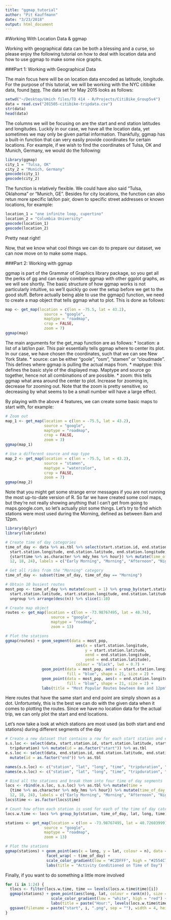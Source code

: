 ```yaml
---
title: "ggmap_tutorial"
author: "Pit Kauffmann"
date: "3/23/2018"
output: html_document
---
```


#Working With Location Data & ggmap

Working with geographical data can be both a blessing and a curse, so please enjoy the following tutorial on how to deal with location data and how to use ggmap to make some nice graphs. 

###Part 1: Working with Geographical Data

The main focus here will be on location data encoded as latitude, longitude. For the purpose of this tutorial, we will be working with the NYC citibike data, found [here](https://s3.amazonaws.com/tripdata/index.html). The data set for May 2015 looks as follows:

```r
setwd("~/Desktop/Umich files/TO 414 - R/Projects/CitiBike_Group5v4")
data = read.csv("201505-citibike-tripdata.csv")
str(data)
head(data)
```

The columns we will be focusing on are the start and end station latitudes and longitudes. Luckily in our case, we have all the location data, yet sometimes we may only be given partial information. Thankfully, ggmap has a built-in function that can very easily provide coordinates for certain locations. For example, if we wish to find the coordinates of Tulsa, OK and Munich, Germany, we would do the following:

```r
library(ggmap)
city_1 = "Tulsa, OK"
city_2 = "Munich, Germany"
geocode(city_1)
geocode(city_2)
```

The function is relatively flexible. We could have also said "Tulsa, Oklahoma" or "Munich, GE". Besides for city locations, the function can also retun more specific lat/lon pair, down to specific street addresses or known locations, for example:

```r
location_1 = "one infinite loop, cupertino"
location_2 = "Columbia University"
geocode(location_1)
geocode(location_2)
```

Pretty neat right!

Now, that we know what cool things we can do to prepare our dataset, we can now move on to make some maps.

###Part 2: Working with ggmap

ggmap is part of the Grammar of Graphics library package, so you get all the perks of gg and can easily combine ggmap with other ggplot graphs, as we will see shortly. The basic structure of how ggmap works is not particularly intuitive, so we'll quickly go over the setup before we get to the good stuff. Before actually being able to use the ggmap() function, we need to create a map object that tells ggmap what to plot. This is done as follows:

```r
map <- get_map(location = c(lon = -75.5, lat = 43.2), 
                 source = "google", 
                 maptype = "roadmap", 
                 crop = FALSE,
                 zoom = 7)
ggmap(map)
```

The main arguments for the get_map function are as follows:
* location: a list of a lat/lon pair. This pair essentially tells ggmap where to center its plot. In our case, we have chosen the coordinates, such that we can see New York State.
* source: can be either "goole", "osm", "stamen" or "cloudmade". This defines where ggmap is pulling the actual maps from.
* maptype: this defines the basic style of the displayed map. Maptype and source go together, hence not all combinations of are possible.
* zoom: this tells ggmap what area around the center to plot. Increase for zooming in, decrease for zooming out. Note that the zoom is pretty sensitive, so decreasing by what seems to be a small number will have a large effect.

By playing with the above 4 features, we can create some basic maps to start with, for example:

```r
# Zoom out
map_1 <- get_map(location = c(lon = -75.5, lat = 43.2), 
                 source = "google", 
                 maptype = "roadmap", 
                 crop = FALSE,
                 zoom = 3)
ggmap(map_1)

# Use a different source and map type
map_2 <- get_map(location = c(lon = -75.5, lat = 43.2), 
                 source = "stamen", 
                 maptype = "watercolor", 
                 crop = FALSE,
                 zoom = 7)
ggmap(map_2)
```

Note that you might get some strange error messages if you are not running the most up-to-date version of R. 
So far we have created some cool maps, but they're not really showing anything that I can't get from going to maps.google.com, so let's actually plot some things. Let's try to find which stations were most used during the Morning, defined as between 8am and 12pm.

```r
library(dplyr)
library(lubridate)

# Create time of day categories
time_of_day <- data %>% as.tbl %>% select(start.station.id, end.station.id, start.station.latitude,
  start.station.longitude, end.station.latitude, end.station.longitude, starttime) %>% mutate(start_time =
  {starttime %>% as.character %>% mdy_hms %>% hour}) %>% mutate(time_of_day = cut(start_time, breaks = c(-1, 8,
  12, 18, 24), labels = c("Early Morning", "Morning", "Afternoon", "Night")))

# Get all rides from the "Morning" category
time_of_day <- subset(time_of_day, time_of_day == "Morning")

# Obtain 10 busiest routes
most_pop <- time_of_day %>% mutate(count = 1) %>% group_by(start.station.id, end.station.id,
  start.station.latitude, start.station.longitude, end.station.latitude, end.station.longitude) %>% tally %>%
  ungroup %>% arrange(desc(n)) %>% slice(1:10) 

# Create map object
routes <- get_map(location = c(lon = -73.98767495, lat = 40.74), 
                    source = "google", 
                    maptype = "roadmap", 
                    zoom = 13)

# Plot the stations
ggmap(routes) + geom_segment(data = most_pop,
                               aes(x = start.station.longitude, 
                                   y = start.station.latitude, 
                                   xend = end.station.longitude, 
                                   yend = end.station.latitude), 
                               colour = "black", lwd = 0.7) +
                geom_point(data = most_pop, aes(x = start.station.longitude, y = start.station.latitude),
                           fill = "blue", shape = 21, size = 2) + 
                geom_point(data = most_pop, aes(x = end.station.longitude, y = end.station.latitude), 
                           fill = "blue", shape = 21, size = 2) + 
                labs(title = "Most Popular Routes bewteen 8am and 12pm")
```

Here routes that have the same start and end point are simply shown as a dot. Unfortuntely, this is the best we can do with the given data when it comes to plotting the routes. Since we have no location data for the actual trip, we can only plot the start and end locations.

Let's now take a look at which stations are most used (as both start and end stations) during different segments of the day

```r
# Create a new dataset that contains a row for each start station and each end station
s.s.loc <- select(data, start.station.id, start.station.latitude, start.station.longitude, starttime,
  tripduration) %>% mutate(id = as.factor("start")) %>% as.tbl
e.s.loc <- select(data, end.station.id, end.station.latitude, end.station.longitude, stoptime, tripduration) %>%
  mutate(id = as.factor("end")) %>% as.tbl

names(s.s.loc) <- c("station", "lat", "long", "time", "tripduration", "pos")
names(e.s.loc) <- c("station", "lat", "long", "time", "tripduration", "pos")

# Bind all the stations and break them into four time of day segments
locs <- rbind(e.s.loc, s.s.loc) %>% as.tbl %>% mutate(time =
  {time %>% as.character %>% mdy_hms %>% hour}) %>% mutate(time_of_day = cut(time, breaks = c(-1, 8,
  12, 18, 24), labels = c("Early Morning", "Morning", "Afternoon", "Night")))
locs$time <- as.factor(locs$time)

# Count how often each station is used for each of the time of day categories
locs.w.time <- locs %>% group_by(station, time_of_day, lat, long, time) %>% tally 

stations <- get_map(location = c(lon = -73.98767495, lat = 40.72603999), 
                 source = "google", 
                 maptype = "roadmap", 
                 zoom = 13)

# Plot the stations
ggmap(stations) + geom_point(aes(x = long, y = lat, colour = n), data = locs.w.time, size = 1.3) + 
                  facet_wrap( ~ time_of_day) + 
                  scale_color_gradient(low = "#C2DFFF", high = "#2554C7") + 
                  labs(title = "Activity Conditioned on Time of Day")
```

Finally, if you want to do something a little more involved

```r
for (i in 1:24) {
  tlocs <- filter(locs.w.time, time == levels(locs.w.time$time)[i])
  ggmap(stations) + geom_point(aes(long, lat, colour = rank(n)), size = 0.8, data = tlocs) + 
                    scale_color_gradient(low = "white", high = "red") + 
                    labs(title = paste("Hour:", levels(locs.w.time$time)[i]), cex.names = 0.75)
  ggsave(filename = paste("start", i, ".png", sep = ""), width = 4, height = 4, dpi = 200)
}
```







